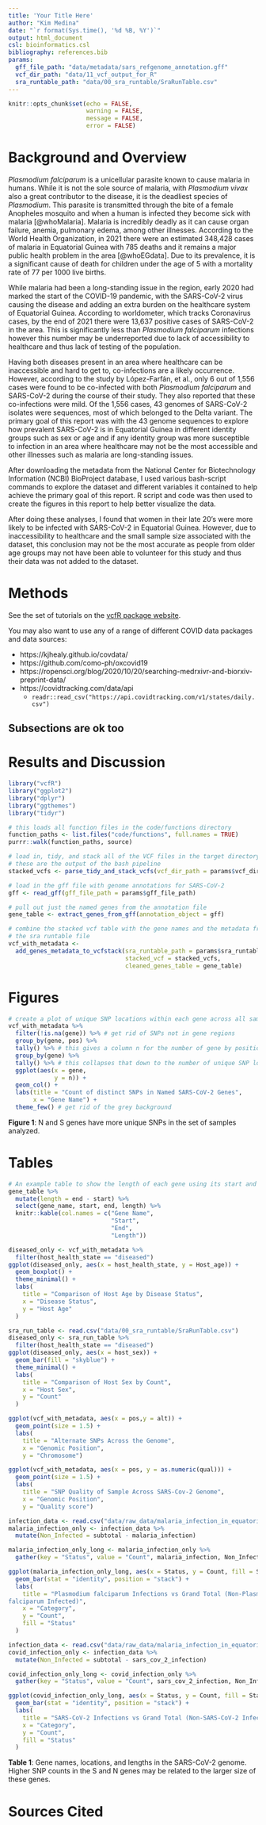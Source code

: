 ```yaml
---
title: 'Your Title Here'
author: "Kim Medina"
date: "`r format(Sys.time(), '%d %B, %Y')`"
output: html_document
csl: bioinformatics.csl
bibliography: references.bib
params:
  gff_file_path: "data/metadata/sars_refgenome_annotation.gff"
  vcf_dir_path: "data/11_vcf_output_for_R"
  sra_runtable_path: "data/00_sra_runtable/SraRunTable.csv"
---
```


```r
knitr::opts_chunk$set(echo = FALSE,
                      warning = FALSE,
                      message = FALSE,
                      error = FALSE)
```

# Background and Overview

*Plasmodium falciparum* is a unicellular parasite known to cause malaria in humans. While it is not the sole source of malaria, with *Plasmodium vivax* also a great contributor to the disease, it is the deadliest species of *Plasmodium*. This parasite is transmitted through the bite of a female Anopheles mosquito and when a human is infected they become sick with malaria [@whoMalaria]. Malaria is incredibly deadly as it can cause organ failure, anemia, pulmonary edema, among other illnesses. According to the World Health Organization, in 2021 there were an estimated 348,428 cases of malaria in Equatorial Guinea with 785 deaths and it remains a major public health problem in the area [@whoEGdata]. Due to its prevalence, it is a significant cause of death for children under the age of 5 with a mortality rate of 77 per 1000 live births. 

While malaria had been a long-standing issue in the region, early 2020 had marked the start of the COVID-19 pandemic, with the SARS-CoV-2 virus causing the disease and adding an extra burden on the healthcare system of Equatorial Guinea. According to worldometer, which tracks Coronavirus cases, by the end of 2021 there were 13,637 positive cases of SARS-CoV-2 in the area. This is significantly less than *Plasmodium falciparum* infections however this number may be underreported due to lack of accessibility to healthcare and thus lack of testing of the population. 

Having both diseases present in an area where healthcare can be inaccessible and hard to get to, co-infections are a likely occurrence. However, according to the study by López-Farfán, et al., only 6 out of 1,556 cases were found to be co-infected with both *Plasmodium falciparum* and SARS-CoV-2 during the course of their study. They also reported that these co-infections were mild. Of the 1,556 cases, 43 genomes of SARS-CoV-2 isolates were sequences, most of which belonged to the Delta variant. The primary goal of this report was with the 43 genome sequences to explore how prevalent SARS-CoV-2 is in Equatorial Guinea in different identity groups such as sex or age and if any identity group was more susceptible to infection in an area where healthcare may not be the most accessible and other illnesses such as malaria are long-standing issues. 

After downloading the metadata from the National Center for Biotechnology Information (NCBI) BioProject database, I used various bash-script commands to explore the dataset and different variables it contained to help achieve the primary goal of this report. R script and code was then used to create the figures in this report to help better visualize the data. 

After doing these analyses, I found that women in their late 20’s were more likely to be infected with SARS-CoV-2 in Equatorial Guinea. However, due to inaccessibility to healthcare and the small sample size associated with the dataset, this conclusion may not be the most accurate as people from older age groups may not have been able to volunteer for this study and thus their data was not added to the dataset.


# Methods

See the set of tutorials on the [vcfR package website](https://knausb.github.io/vcfR_documentation/index.html).

You may also want to use any of a range of different COVID data packages and data sources:

* https://kjhealy.github.io/covdata/
* https://github.com/como-ph/oxcovid19
* https://ropensci.org/blog/2020/10/20/searching-medrxivr-and-biorxiv-preprint-data/
* https://covidtracking.com/data/api
  * `readr::read_csv("https://api.covidtracking.com/v1/states/daily.csv")`

## Subsections are ok too

# Results and Discussion

```r
library("vcfR")
library("ggplot2")
library("dplyr")
library("ggthemes")
library("tidyr")

# this loads all function files in the code/functions directory
function_paths <- list.files("code/functions", full.names = TRUE)
purrr::walk(function_paths, source)
```

```r
# load in, tidy, and stack all of the VCF files in the target directory
# these are the output of the bash pipeline
stacked_vcfs <- parse_tidy_and_stack_vcfs(vcf_dir_path = params$vcf_dir_path)

# load in the gff file with genome annotations for SARS-CoV-2
gff <- read_gff(gff_file_path = params$gff_file_path)

# pull out just the named genes from the annotation file
gene_table <- extract_genes_from_gff(annotation_object = gff)

# combine the stacked vcf table with the gene names and the metadata from
# the sra runtable file
vcf_with_metadata <-
  add_genes_metadata_to_vcfstack(sra_runtable_path = params$sra_runtable_path,
                                 stacked_vcf = stacked_vcfs,
                                 cleaned_genes_table = gene_table)
```

# Figures

```r
# create a plot of unique SNP locations within each gene across all samples
vcf_with_metadata %>%
  filter(!is.na(gene)) %>% # get rid of SNPs not in gene regions
  group_by(gene, pos) %>%
  tally() %>% # this gives a column n for the number of gene by position
  group_by(gene) %>%
  tally() %>% # this collapses that down to the number of unique SNP locations
  ggplot(aes(x = gene,
             y = n)) +
  geom_col() +
  labs(title = "Count of distinct SNPs in Named SARS-CoV-2 Genes",
       x = "Gene Name") +
  theme_few() # get rid of the grey background
```

**Figure 1**: N and S genes have more unique SNPs in the set of samples analyzed.

# Tables

```r
# An example table to show the length of each gene using its start and end
gene_table %>%
  mutate(length = end - start) %>%
  select(gene_name, start, end, length) %>%
  knitr::kable(col.names = c("Gene Name",
                             "Start",
                             "End",
                             "Length"))
```

```r
diseased_only <- vcf_with_metadata %>%
  filter(host_health_state == "diseased")
ggplot(diseased_only, aes(x = host_health_state, y = Host_age)) +
  geom_boxplot() +
  theme_minimal() +
  labs(
    title = "Comparison of Host Age by Disease Status",
    x = "Disease Status",
    y = "Host Age"
  )
```

```r
sra_run_table <- read.csv("data/00_sra_runtable/SraRunTable.csv")
diseased_only <- sra_run_table %>%
  filter(host_health_state == "diseased")
ggplot(diseased_only, aes(x = host_sex)) +
  geom_bar(fill = "skyblue") +
  theme_minimal() +
  labs(
    title = "Comparison of Host Sex by Count",
    x = "Host Sex",
    y = "Count"
  )

```

```r
ggplot(vcf_with_metadata, aes(x = pos,y = alt)) +
  geom_point(size = 1.5) +
  labs(
    title = "Alternate SNPs Across the Genome",
    x = "Genomic Position",
    y = "Chromosome")
```

```r
ggplot(vcf_with_metadata, aes(x = pos, y = as.numeric(qual))) +
  geom_point(size = 1.5) +
  labs(
    title = "SNP Quality of Sample Across SARS-Cov-2 Genome",
    x = "Genomic Position",
    y = "Quality score")
```

```r
infection_data <- read.csv("data/raw_data/malaria_infection_in_equatorial_guinea.csv")
malaria_infection_only <- infection_data %>%
  mutate(Non_Infected = subtotal - malaria_infection)

malaria_infection_only_long <- malaria_infection_only %>%
  gather(key = "Status", value = "Count", malaria_infection, Non_Infected)

ggplot(malaria_infection_only_long, aes(x = Status, y = Count, fill = Status)) +
  geom_bar(stat = "identity", position = "stack") +  
  labs(
    title = "Plasmodium falciparum Infections vs Grand Total (Non-Plasmodium 
falciparum Infected)",
    x = "Category",
    y = "Count",
    fill = "Status"
  )
```

```r
infection_data <- read.csv("data/raw_data/malaria_infection_in_equatorial_guinea.csv")
covid_infection_only <- infection_data %>%
  mutate(Non_Infected = subtotal - sars_cov_2_infection)

covid_infection_only_long <- covid_infection_only %>%
  gather(key = "Status", value = "Count", sars_cov_2_infection, Non_Infected)

ggplot(covid_infection_only_long, aes(x = Status, y = Count, fill = Status)) +
  geom_bar(stat = "identity", position = "stack") +  
  labs(
    title = "SARS-CoV-2 Infections vs Grand Total (Non-SARS-CoV-2 Infected)",
    x = "Category",
    y = "Count",
    fill = "Status"
  )
```


**Table 1**: Gene names, locations, and lengths in the SARS-CoV-2 genome. Higher SNP counts in the S and N genes may be related to the larger size of these genes.

# Sources Cited
